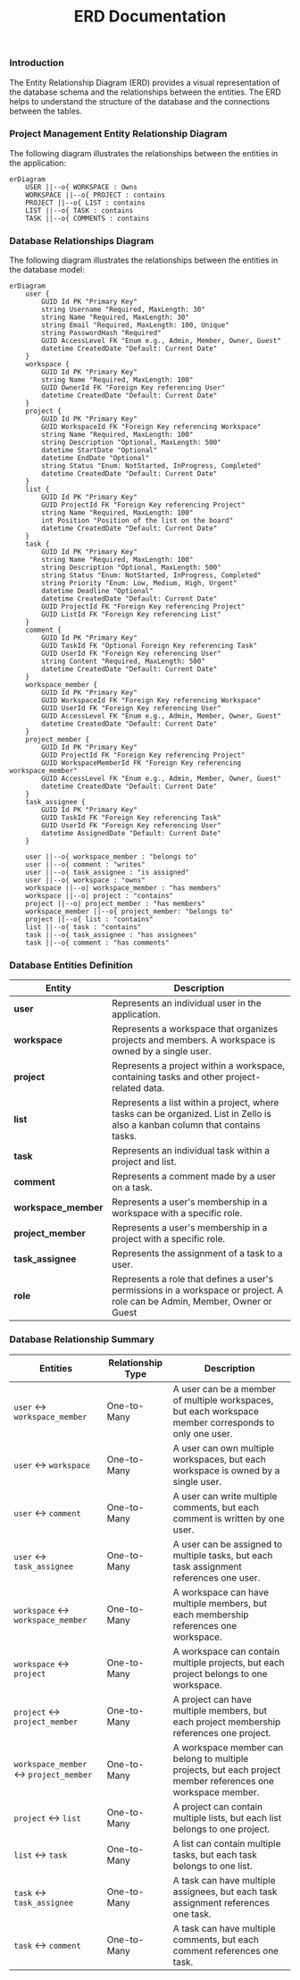 ﻿---
title: ERD Documentation
---

[//]: # (https://agramont.net/blog/diagraming-with-mermaidjs-astro/)
[//]: # (https://mermaid.js.org/syntax/entityRelationshipDiagram.html)

### Introduction
The Entity Relationship Diagram (ERD) provides a visual representation of the database schema and the relationships between the entities. The ERD helps to understand the structure of the database and the connections between the tables.

### Project Management Entity Relationship Diagram
The following diagram illustrates the relationships between the entities in the application:

```mermaid
erDiagram
    USER ||--o{ WORKSPACE : Owns
    WORKSPACE ||--o{ PROJECT : contains
    PROJECT ||--o{ LIST : contains
    LIST ||--o{ TASK : contains
    TASK ||--o{ COMMENTS : contains
```

### Database Relationships Diagram
The following diagram illustrates the relationships between the entities in the database model:

```mermaid
erDiagram
    user {
        GUID Id PK "Primary Key"
        string Username "Required, MaxLength: 30"
        string Name "Required, MaxLength: 30"
        string Email "Required, MaxLength: 100, Unique"
        string PasswordHash "Required"
        GUID AccessLevel FK "Enum e.g., Admin, Member, Owner, Guest"
        datetime CreatedDate "Default: Current Date"
    }
    workspace {
        GUID Id PK "Primary Key"
        string Name "Required, MaxLength: 100"
        GUID OwnerId FK "Foreign Key referencing User"
        datetime CreatedDate "Default: Current Date"
    }
    project {
        GUID Id PK "Primary Key"
        GUID WorkspaceId FK "Foreign Key referencing Workspace"
        string Name "Required, MaxLength: 100"
        string Description "Optional, MaxLength: 500"
        datetime StartDate "Optional"
        datetime EndDate "Optional"
        string Status "Enum: NotStarted, InProgress, Completed"
        datetime CreatedDate "Default: Current Date"
    }
    list {
        GUID Id PK "Primary Key"
        GUID ProjectId FK "Foreign Key referencing Project"
        string Name "Required, MaxLength: 100"
        int Position "Position of the list on the board"
        datetime CreatedDate "Default: Current Date"
    }
    task {
        GUID Id PK "Primary Key"
        string Name "Required, MaxLength: 100"
        string Description "Optional, MaxLength: 500"
        string Status "Enum: NotStarted, InProgress, Completed"
        string Priority "Enum: Low, Medium, High, Urgent"
        datetime Deadline "Optional"
        datetime CreatedDate "Default: Current Date"
        GUID ProjectId FK "Foreign Key referencing Project"
        GUID ListId FK "Foreign Key referencing List"
    }
    comment {
        GUID Id PK "Primary Key"
        GUID TaskId FK "Optional Foreign Key referencing Task"
        GUID UserId FK "Foreign Key referencing User"
        string Content "Required, MaxLength: 500"
        datetime CreatedDate "Default: Current Date"
    }
    workspace_member {
        GUID Id PK "Primary Key"
        GUID WorkspaceId FK "Foreign Key referencing Workspace"
        GUID UserId FK "Foreign Key referencing User"
        GUID AccessLevel FK "Enum e.g., Admin, Member, Owner, Guest"
        datetime CreatedDate "Default: Current Date"
    }
    project_member {
        GUID Id PK "Primary Key"
        GUID ProjectId FK "Foreign Key referencing Project"
        GUID WorkspaceMemberId FK "Foreign Key referencing workspace_member"
        GUID AccessLevel FK "Enum e.g., Admin, Member, Owner, Guest"
        datetime CreatedDate "Default: Current Date"
    }
    task_assignee {
        GUID Id PK "Primary Key"
        GUID TaskId FK "Foreign Key referencing Task"
        GUID UserId FK "Foreign Key referencing User"
        datetime AssignedDate "Default: Current Date"
    }
    
    user ||--o{ workspace_member : "belongs to"
    user ||--o{ comment : "writes"
    user ||--o{ task_assignee : "is assigned"
    user ||--o{ workspace : "owns"
    workspace ||--o| workspace_member : "has members"
    workspace ||--o| project : "contains"
    project ||--o| project_member : "has members"
    workspace_member ||--o{ project_member: "belongs to"
    project ||--o{ list : "contains"
    list ||--o{ task : "contains"
    task ||--o{ task_assignee : "has assignees"
    task ||--o{ comment : "has comments"
```

### Database Entities Definition

| Entity               | Description                                                         |
|----------------------|---------------------------------------------------------------------|
| **user**             | Represents an individual user in the application.                  |
| **workspace**        | Represents a workspace that organizes projects and members. A workspace is owned by a single user.       |
| **project**          | Represents a project within a workspace, containing tasks and other project-related data. |
| **list**             | Represents a list within a project, where tasks can be organized. List in Zello is also a kanban column that contains tasks.              |
| **task**             | Represents an individual task within a project and list.           |
| **comment**          | Represents a comment made by a user on a task.                     |
| **workspace_member** | Represents a user's membership in a workspace with a specific role. |
| **project_member**   | Represents a user's membership in a project with a specific role. |
| **task_assignee**    | Represents the assignment of a task to a user.                     |
| **role**             | Represents a role that defines a user's permissions in a workspace or project. A role can be Admin, Member, Owner or Guest |

### Database Relationship Summary

| Entities                          | Relationship Type | Description                                                                                                   |
|-----------------------------------|-------------------|---------------------------------------------------------------------------------------------------------------|
| `user` ↔ `workspace_member`       | One-to-Many       | A user can be a member of multiple workspaces, but each workspace member corresponds to only one user.        |
| `user` ↔ `workspace`              | One-to-Many       | A user can own multiple workspaces, but each workspace is owned by a single user.                             |
| `user` ↔ `comment`                | One-to-Many       | A user can write multiple comments, but each comment is written by one user.                                  |
| `user` ↔ `task_assignee`          | One-to-Many       | A user can be assigned to multiple tasks, but each task assignment references one user.                       |
| `workspace` ↔ `workspace_member`  | One-to-Many       | A workspace can have multiple members, but each membership references one workspace.                          |
| `workspace` ↔ `project`           | One-to-Many       | A workspace can contain multiple projects, but each project belongs to one workspace.                         |
| `project` ↔ `project_member`      | One-to-Many       | A project can have multiple members, but each project membership references one project.                      |
| `workspace_member` ↔ `project_member` | One-to-Many    | A workspace member can belong to multiple projects, but each project member references one workspace member.  |
| `project` ↔ `list`                | One-to-Many       | A project can contain multiple lists, but each list belongs to one project.                                   |
| `list` ↔ `task`                   | One-to-Many       | A list can contain multiple tasks, but each task belongs to one list.                                         |
| `task` ↔ `task_assignee`          | One-to-Many       | A task can have multiple assignees, but each task assignment references one task.                             |
| `task` ↔ `comment`                | One-to-Many       | A task can have multiple comments, but each comment references one task.                                      |